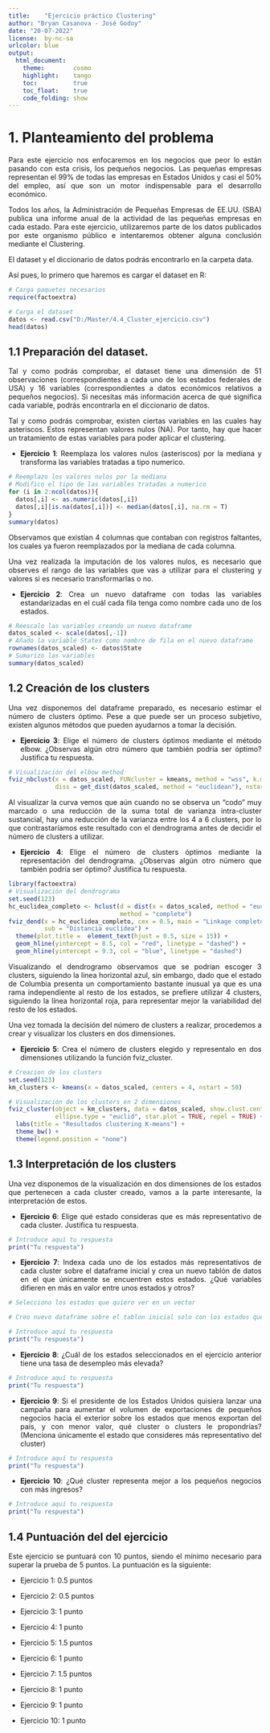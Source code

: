 ```yaml
---
title:    "Ejercicio práctico Clustering"
author: "Bryan Casanova - José Godoy"
date: "20-07-2022"
license:  by-nc-sa
urlcolor: blue
output:
  html_document: 
    theme:        cosmo 
    highlight:    tango 
    toc:          true
    toc_float:    true
    code_folding: show
---
```


<style>
body {
text-align: justify}
</style>

# 1. Planteamiento del problema

Para este ejercicio nos enfocaremos en los negocios que peor lo están pasando con esta crisis, los pequeños negocios. Las pequeñas empresas representan el 99% de todas las empresas en Estados Unidos y casi el 50% del empleo, así que son un motor indispensable para el desarrollo económico. 

Todos los años, la Administración de Pequeñas Empresas de EE.UU. (SBA) publica una informe anual de la actividad de las pequeñas empresas en cada estado. Para este ejercicio, utilizaremos parte de los datos publicados por este organismo público e intentaremos obtener alguna conclusión mediante el Clustering.

El dataset y el diccionario de datos podrás encontrarlo en la carpeta data.

Así pues, lo primero que haremos es cargar el dataset en R:

```r
# Carga paquetes necesarios
require(factoextra)

# Carga el dataset
datos <- read.csv("D:/Master/4.4_Cluster_ejercicio.csv")
head(datos)
```

## 1.1 Preparación del dataset.

Tal y como podrás comprobar, el dataset tiene una dimensión de 51 observaciones (correspondientes a cada uno de los estados federales de USA) y 16 variables (correspondientes a datos económicos relativos a pequeños negocios). Si necesitas más información acerca de qué significa cada variable, podrás encontrarla en el diccionario de datos.

Tal y como podrás comprobar, existen ciertas variables en las cuales hay asteriscos. Estos representan valores nulos (NA). Por tanto, hay que hacer un tratamiento de estas variables para poder aplicar el clustering.

* **Ejercicio 1**: Reemplaza los valores nulos (asteriscos) por la mediana y transforma las variables tratadas a tipo numerico.

```r
# Reemplazo los valores nulos por la mediana
# Modifico el tipo de las variables tratadas a numerico
for (i in 2:ncol(datos)){
  datos[,i] <- as.numeric(datos[,i])
  datos[,i][is.na(datos[,i])] <- median(datos[,i], na.rm = T)
}
summary(datos)
```
Observamos que existían 4 columnas que contaban con registros faltantes, los cuales ya fueron reemplazados por la mediana de cada columna.

Una vez realizada la imputación de los valores nulos, es necesario que observes el rango de las variables que vas a utilizar para el clustering y valores si es necesario transformarlas o no.

* **Ejercicio 2**: Crea un nuevo dataframe con todas las variables estandarizadas en el cuál cada fila tenga como nombre cada uno de los estados.

```r
# Reescalo las variables creando un nuevo dataframe
datos_scaled <- scale(datos[,-1])
# Añado la variable States como nombre de fila en el nuevo dataframe
rownames(datos_scaled) <- datos$State
# Sumarizo las variables
summary(datos_scaled)
```

## 1.2 Creación de los clusters

Una vez disponemos del dataframe preparado, es necesario estimar el número de clusters óptimo. Pese a que puede ser un proceso subjetivo, existen algunos métodos que pueden ayudarnos a tomar la decisión.

* **Ejercicio 3**: Elige el número de clusters óptimos mediante el método elbow. ¿Observas algún otro número que también podría ser óptimo? Justifica tu respuesta.

```r
# Visualización del elbow method
fviz_nbclust(x = datos_scaled, FUNcluster = kmeans, method = "wss", k.max = 15,
             diss = get_dist(datos_scaled, method = "euclidean"), nstart = 50)
```

Al visualizar la curva vemos que aún cuando no se observa un "codo" muy marcado o una reducción de la suma total de varianza intra-cluster sustancial, hay una reducción de la varianza entre los 4 a 6 clusters, por lo que contrastaríamos este resultado con el dendrograma antes de decidir el número de clusters a utilizar.

* **Ejercicio 4**: Elige el número de clusters óptimos mediante la representación del dendrograma. ¿Observas algún otro número que también podría ser óptimo? Justifica tu respuesta.

```r
library(factoextra)
# Visualización del dendrograma
set.seed(123)
hc_euclidea_completo <- hclust(d = dist(x = datos_scaled, method = "euclidean"),
                               method = "complete")
fviz_dend(x = hc_euclidea_completo, cex = 0.5, main = "Linkage completo",
          sub = "Distancia euclídea") +
  theme(plot.title =  element_text(hjust = 0.5, size = 15)) +
  geom_hline(yintercept = 8.5, col = "red", linetype = "dashed") +
  geom_hline(yintercept = 9.3, col = "blue", linetype = "dashed") 
```

Visualizando el dendrogramo observamos que se podrían escoger 3 clusters, siguiendo la linea horizontal azul, sin embargo, dado que el estado de Columbia presenta un comportamiento bastante inusual ya que es una rama independiente al resto de los estados, se prefiere utilizar 4 clusters, siguiendo la línea horizontal roja, para representar mejor la variabilidad del resto de los estados.

Una vez tomada la decisión del número de clusters a realizar, procedemos a crear y visualizar los clusters en dos dimensiones.

* **Ejercicio 5**: Crea el número de clusters elegido y representalo en dos dimensiones utilizando la función fviz_cluster.

```r
# Creacion de los clusters
set.seed(123)
km_clusters <- kmeans(x = datos_scaled, centers = 4, nstart = 50)

# Visualización de los clusters en 2 dimensiones
fviz_cluster(object = km_clusters, data = datos_scaled, show.clust.cent = TRUE,
             ellipse.type = "euclid", star.plot = TRUE, repel = TRUE) +
  labs(title = "Resultados clustering K-means") +
  theme_bw() +
  theme(legend.position = "none")
```

## 1.3 Interpretación de los clusters

Una vez disponemos de la visualización en dos dimensiones de los estados que pertenecen a cada cluster creado, vamos a la parte interesante, la interpretación de estos.

* **Ejercicio 6**: Elige qué estado consideras que es más representativo de cada cluster. Justifica tu respuesta.

```r
# Introduce aquí tu respuesta
print("Tu respuesta")

```

* **Ejercicio 7**: Indexa cada uno de los estados más representativos de cada cluster sobre el dataframe inicial y crea un nuevo tablón de datos en el que únicamente se encuentren estos estados. ¿Qué variables difieren en más en valor entre unos estados y otros?

```r
# Selecciono los estados que quiero ver en un vector

# Creo nuevo dataframe sobre el tablon inicial solo con los estados que quiero ver

# Introduce aquí tu respuesta
print("Tu respuesta")

```

* **Ejercicio 8**: ¿Cuál de los estados seleccionados en el ejercicio anterior tiene una tasa de desempleo más elevada?

```r
# Introduce aquí tu respuesta
print("Tu respuesta")

```

* **Ejercicio 9**: Si el presidente de los Estados Unidos quisiera lanzar una campaña para aumentar el volumen de exportaciones de pequeños negocios hacia el exterior sobre los estados que menos exportan del país, y con menor valor, qué cluster o clusters le propondrías? (Menciona únicamente el estado que consideres más representativo del cluster)

```r
# Introduce aquí tu respuesta
print("Tu respuesta")

```

* **Ejercicio 10**: ¿Qué cluster representa mejor a los pequeños negocios con más ingresos?

```r
# Introduce aquí tu respuesta
print("Tu respuesta")

```

## 1.4 Puntuación del del ejercicio

Este ejercicio se puntuará con 10 puntos, siendo el mínimo necesario para superar la prueba de 5 puntos. 
La puntuación es la siguiente:

* Ejercicio 1: 0.5 puntos

* Ejercicio 2: 0.5 puntos

* Ejercicio 3: 1 punto

* Ejercicio 4: 1 punto

* Ejercicio 5: 1.5 puntos

* Ejercicio 6: 1 punto

* Ejercicio 7: 1.5 puntos

* Ejercicio 8: 1 punto

* Ejercicio 9: 1 punto

* Ejercicio 10: 1 punto
